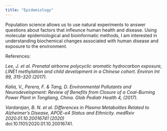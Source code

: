 ```yaml
---
title: "Epidemiology"
---
```


Population science allows us to use natural experiments to answer questions about factors that infleunce human health and disease. Using molecular epidemiological and bioinformatic methods, I am interested in understanding biochemical changes associated with human disease and exposure to the environment. 

References:

*Lee, J. et al. Prenatal airborne polycyclic aromatic hydrocarbon exposure, LINE1 methylation and child development in a Chinese cohort. Environ Int 99, 315–320 (2017).*    

*Kalia, V., Perera, F. & Tang, D. Environmental Pollutants and Neurodevelopment: Review of Benefits from Closure of a Coal-Burning Power Plant in Tongliang, China. Glob Pediatr Health 4, (2017).*  

*Vardarajan, B. N. et al. Differences in Plasma Metabolites Related to Alzheimer’s Disease, APOE-e4 Status and Ethnicity. medRxiv 2020.01.10.20016741 (2020)*  
doi:10.1101/2020.01.10.20016741.







